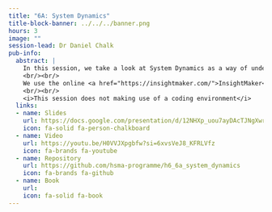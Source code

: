```yaml
---
title: "6A: System Dynamics"
title-block-banner: ../../../banner.png
hours: 3
image: ""
session-lead: Dr Daniel Chalk
pub-info:
  abstract: |
    In this session, we take a look at System Dynamics as a way of understanding whether there are inherent issues in the way our systems are structured.
    <br/><br/>
    We use the online <a href="https://insightmaker.com/">InsightMaker</a> tool to create a quantitative system dynamics model.
    <br/><br/>
    <i>This session does not making use of a coding environment</i>
  links:
  - name: Slides
    url: https://docs.google.com/presentation/d/12NHXp_uou7ayDAcTJNgXwr0_O3rQdrIRmq6wkJG_2tA/edit?usp=sharing
    icon: fa-solid fa-person-chalkboard
  - name: Video
    url: https://youtu.be/H0VVJXpgbfw?si=6xvsVeJ8_KFRLVfz
    icon: fa-brands fa-youtube
  - name: Repository
    url: https://github.com/hsma-programme/h6_6a_system_dynamics
    icon: fa-brands fa-github
  - name: Book
    url:
    icon: fa-solid fa-book
---
```

